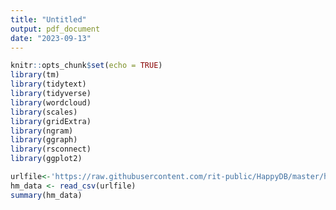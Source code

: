 ```yaml
---
title: "Untitled"
output: pdf_document
date: "2023-09-13"
---
```


```r
knitr::opts_chunk$set(echo = TRUE)
library(tm)
library(tidytext)
library(tidyverse)
library(wordcloud)
library(scales)
library(gridExtra)
library(ngram)
library(ggraph)
library(rsconnect)
library(ggplot2)
```

```r
urlfile<-'https://raw.githubusercontent.com/rit-public/HappyDB/master/happydb/data/cleaned_hm.csv'
hm_data <- read_csv(urlfile)
summary(hm_data)
```

